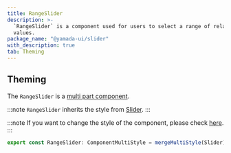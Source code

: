 ```yaml
---
title: RangeSlider
description: >-
  `RangeSlider` is a component used for users to select a range of related
  values.
package_name: "@yamada-ui/slider"
with_description: true
tab: Theming
---
```


## Theming

The `RangeSlider` is a [multi part component](/styled-system/theming/component-styles#multi-part-components).

:::note
`RangeSlider` inherits the style from [Slider](/components/forms/slider).
:::

:::note
If you want to change the style of the component, please check [here](/styled-system/theming/customize-theme#changing-the-style-of-components).
:::

```ts
export const RangeSlider: ComponentMultiStyle = mergeMultiStyle(Slider)()
```

